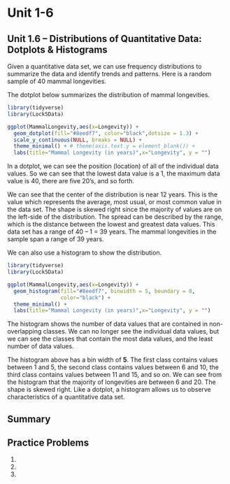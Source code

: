 # Unit 1-6 {-}

## Unit 1.6 –  Distributions of Quantitative Data: Dotplots & Histograms {-}

Given a quantitative data set, we can use frequency distributions to summarize the data and identify trends and patterns.  Here is a random sample of 40 mammal longevities.

The dotplot below summarizes the distribution of mammal longevities.

```r
library(tidyverse)
library(Lock5Data)

ggplot(MammalLongevity,aes(x=Longevity)) + 
  geom_dotplot(fill="#8eedf7", color="black",dotsize = 1.3) + 
  scale_y_continuous(NULL, breaks = NULL) +
  theme_minimal() + # theme(axis.text.y = element_blank()) +
  labs(title="Mammal Longevity (in years)",x="Longevity", y = "")
```

In a dotplot, we can see the position (location) of all of the individual data values.  So we can see that the lowest data value is a 1, the maximum data value is 40, there are five 20’s, and so forth.  

We can see that the center of the distribution is near 12 years.  This is the value which represents the average, most usual, or most common value in the data set.  The shape is skewed right since the majority of values are on the left-side of the distribution.  The spread can be described by the range, which is the distance between the lowest and greatest data values.  This data set has a range of 40 – 1 = 39 years.  The mammal longevities in the sample span a range of 39 years.

We can also use a histogram to show the distribution.  

```r
library(tidyverse)
library(Lock5Data)

ggplot(MammalLongevity,aes(x=Longevity)) + 
  geom_histogram(fill="#8eedf7", binwidth = 5, boundary = 0,
                 color="black") + 
  theme_minimal() + 
  labs(title="Mammal Longevity (in years)",x="Longevity", y = "")
```

The histogram shows the number of data values that are contained in non-overlapping classes.  We can no longer see the individual data values, but we can see the classes that contain the most data values, and the least number of data values. 

The histogram above has a bin width of **5**. The first class contains values between 1 and 5, the second class contains values between 6 and 10, the third class contains values between 11 and 15, and so on.  We can see from the histogram that the majority of longevities are between 6 and 20.  The shape is skewed right. Like a dotplot, a histogram allows us to observe characteristics of a quantitative data set.

## Summary {-}

## Practice Problems {-}

1.
2.
3.